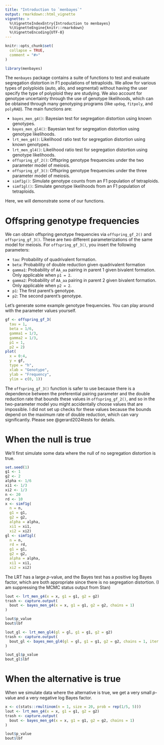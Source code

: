 ```yaml
---
title: "Introduction to `menbayes`"
output: rmarkdown::html_vignette
vignette: >
  %\VignetteIndexEntry{Introduction to menbayes}
  %\VignetteEngine{knitr::rmarkdown}
  %\VignetteEncoding{UTF-8}
---
```


```r
knitr::opts_chunk$set(
  collapse = TRUE,
  comment = "#>"
)
```

```r
library(menbayes)
```


The `menbayes` package contains a suite of functions to test and evaluate segregation distortion in F1 populations of tetraploids. We allow for various types of polyploids (auto, allo, and segmental) without having the user specify the type of polyploid they are studying. We also account for genotype uncertainty through the use of genotype likelihoods, which can be obtained through many genotyping programs (like `updog`, `fitpoly`, and `polyRAD`). The main functions are:

- `bayes_men_g4()`: Bayesian test for segregation distortion using known genotypes.
- `bayes_men_gl4()`: Bayesian test for segregation distortion using genotype likelihoods.
- `lrt_men_g4()`: Likelihood ratio test for segregation distortion using known genotypes.
- `lrt_men_gl4()`: Likelihood ratio test for segregation distortion using genotype likelihoods.
- `offspring_gf_2()`: Offspring genotype frequencies under the two parameter model of meiosis.
- `offspring_gf_3()`: Offspring genotype frequencies under the three parameter model of meiosis.
- `simf1g()`: Simulate genotype counts from an F1 population of tetraploids.
- `simf1gl()`: Simulate genotype likelihoods from an F1 population of tetraploids.

Here, we will demonstrate some of our functions.

# Offspring genotype frequencies

We can obtain offspring genotype frequencies via `offspring_gf_2()` and `offspring_gf_3()`. These are two different parameterizations of the same model for meiosis. For `offspring_gf_3()`, you insert the following parameters:

- `tau`: Probability of quadrivalent formation.
- `beta`: Probability of double reduction given quadrivalent formation
- `gamma1`: Probability of `AA_aa` pairing in parent 1 given bivalent formation. Only applicable when `p1 = 2`.
- `gamma2`: Probability of `AA_aa` pairing in parent 2 given bivalent formation. Only applicable when `p2 = 2`.
- `p1`: The first parent's genotype.
- `p2`: The second parent's genotype.

Let's generate some example genotype frequencies. You can play around with the parameter values yourself.
```r
gf <- offspring_gf_3(
  tau = 1, 
  beta = 1/6, 
  gamma1 = 1/3,
  gamma2 = 1/3, 
  p1 = 1,
  p2 = 2)
plot(
  x = 0:4,
  y = gf,
  type = "h",
  xlab = "Genotype", 
  ylab = "Frequency",
  ylim = c(0, 1))
```

The `offspring_gf_3()` function is safer to use because there is a dependence between the preferential pairing parameter and the double reduction rate that bounds these values in `offspring_gf_2()`, and so in the two-parameter model you might accidentally choose values that are impossible. I did not set up checks for these values because the bounds depend on the maximum rate of double reduction, which can vary significantly. Please see @gerard2024tests for details.


# When the null is true

We'll first simulate some data where the null of no segregation distortion is true.
```r
set.seed(1)
g1 <- 1
g2 <- 2
alpha <- 1/6
xi1 <- 1/3
xi2 <- 1/3
n <- 20
rd <- 10
x <- simf1g(
  n = n, 
  g1 = g1, 
  g2 = g2, 
  alpha = alpha, 
  xi1 = xi1, 
  xi2 = xi2)
gl <- simf1gl(
  n = n, 
  rd = rd, 
  g1 = g1,
  g2 = g2, 
  alpha = alpha, 
  xi1 = xi1,
  xi2 = xi2)
```

The LRT has a large $p$-value, and the Bayes test has a positive log Bayes factor, which are both appropriate since there is no segregation distortion. (I am suppressing the MCMC status output from Stan)

```r
lout <- lrt_men_g4(x = x, g1 = g1, g2 = g2)
trash <- capture.output(
  bout <- bayes_men_g4(x = x, g1 = g1, g2 = g2, chains = 1)
)
```

```r
lout$p_value
bout$lbf
```

```r
lout_gl <- lrt_men_gl4(gl = gl, g1 = g1, g2 = g2)
trash <- capture.output(
  bout_gl <- bayes_men_gl4(gl = gl, g1 = g1, g2 = g2, chains = 1, iter = 1000)
)
```


```r
lout_gl$p_value
bout_gl$lbf
```

# When the alternative is true

When we simulate data where the alternative is true, we get a very small $p$-value and a very negative log Bayes factor.
```r
x <- c(stats::rmultinom(n = 1, size = 20, prob = rep(1/5, 5)))
lout <- lrt_men_g4(x = x, g1 = g1, g2 = g2)
trash <- capture.output(
  bout <- bayes_men_g4(x = x, g1 = g1, g2 = g2, chains = 1)
)
```

```r
lout$p_value
bout$lbf
```
